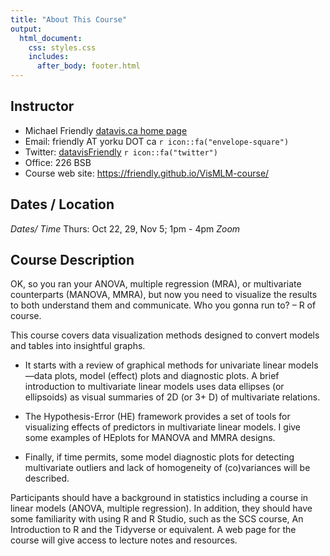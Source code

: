 ```yaml
---
title: "About This Course"
output:
  html_document:
    css: styles.css
    includes:
      after_body: footer.html
---
```



## Instructor
* Michael Friendly [datavis.ca home page](http://datavis.ca)
* Email: friendly AT yorku DOT ca `r icon::fa("envelope-square")`
* Twitter: [datavisFriendly](http://twitter.com/datavisFriendly) `r icon::fa("twitter")`
* Office: 226 BSB
* Course web site: [https://friendly.github.io/VisMLM-course/](https://friendly.github.io/VisMLM-course/)

## Dates / Location

*Dates/ Time* Thurs: Oct 22, 29, Nov 5; 1pm - 4pm
*Zoom*

## Course Description

OK, so you ran your ANOVA, multiple regression (MRA), or multivariate counterparts (MANOVA, MMRA), but now you need to visualize the results to both understand them and communicate.  Who you gonna run to? – R of course.

This course covers data visualization methods designed to convert models and tables into insightful graphs.  

* It starts with a review of graphical methods for univariate linear models---data plots, model (effect) plots and diagnostic plots. A brief introduction to multivariate linear models uses data ellipses (or ellipsoids) as visual summaries of 2D (or 3+ D) of multivariate relations.  

* The Hypothesis-Error (HE) framework provides a set of tools for visualizing effects of predictors in multivariate linear models. I give some examples of HEplots for MANOVA and MMRA designs. 

* Finally, if time permits, some model diagnostic plots for detecting multivariate outliers and lack of homogeneity of (co)variances will be described. 

Participants should have a background in statistics including a course in linear models (ANOVA, multiple regression). In addition, they should have some familiarity with using R and R Studio, such as the SCS course, An Introduction to R and the Tidyverse or equivalent.  A web page for the course will give access to lecture notes and resources.

